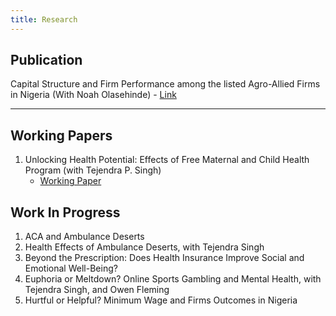 ```yaml
---
title: Research
---
```


## Publication

 Capital Structure and Firm Performance among the listed Agro-Allied Firms in Nigeria (With Noah Olasehinde)
   - [Link](https://osf.io/preprints/osf/wczhf)




----

## Working Papers

1. Unlocking Health Potential: Effects of Free Maternal and Child Health Program (with Tejendra P. Singh)
   - [Working Paper](https://osf.io/y6wzt/download)

## Work In Progress  
1. ACA and Ambulance Deserts
2. Health Effects of Ambulance Deserts, with Tejendra Singh
3. Beyond the Prescription: Does Health Insurance Improve Social and Emotional Well-Being?
4. Euphoria or Meltdown? Online Sports Gambling and Mental Health, with Tejendra Singh, and Owen Fleming
5. Hurtful or Helpful? Minimum Wage and Firms Outcomes in Nigeria


